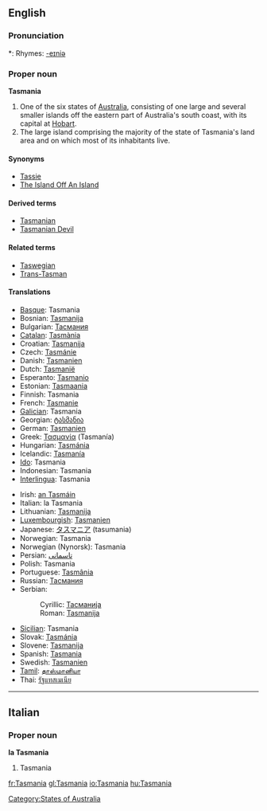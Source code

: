 ==English==
{{wikipedia|Tasmania}}

===Pronunciation===
*: Rhymes: [[Rhymes:English:-eɪniə|-eɪniə]]

===Proper noun===
'''Tasmania'''

# One of the six states of [[Australia]], consisting of one large and several smaller islands off the eastern part of Australia's south coast, with its capital at [[Hobart]].
# The large island comprising the majority of the state of Tasmania's land area and on which most of its inhabitants live.

====Synonyms====
* [[Tassie]] {{italbrac|colloquial}}
* [[The Island Off An Island]] {{italbrac|colloquial}}

====Derived terms====
* [[Tasmanian]]
* [[Tasmanian Devil]]

====Related terms====
* [[Taswegian]] {{italbrac|colloquial}}
* [[Trans-Tasman]] {{italbrac|colloquial}}

====Translations====
{{top}}
* [[Basque]]: Tasmania
* Bosnian: [[Tasmanija]]
* Bulgarian: [[Тасмания]]
* [[Catalan]]: [[Tasmània]]
* Croatian: [[Tasmanija]]
* Czech: [[Tasmánie]]
* Danish: [[Tasmanien]]
* Dutch: [[Tasmanië]]
* Esperanto: [[Tasmanio]]
* Estonian: [[Tasmaania]]
* Finnish: Tasmania
* French: [[Tasmanie]] {{f}}
* [[Galician]]: Tasmania
* Georgian: [[ტასმანია]]
* German: [[Tasmanien]]
* Greek: [[Τασμανία]] (Tasmanía)
* Hungarian: [[Tasmánia]]
* Icelandic: [[Tasmanía]]
* [[Ido]]: Tasmania
* Indonesian: Tasmania
* [[Interlingua]]: Tasmania
{{trans-mid}}
* Irish: [[an Tasmáin]]
* Italian: la Tasmania {{f}}
* Lithuanian: [[Tasmanija]]
* [[Luxembourgish]]: [[Tasmanien]]
* Japanese: [[タスマニア]] (tasumania)
* Norwegian: Tasmania
* Norwegian (Nynorsk): Tasmania
* Persian: [[تاسمانی]]
* Polish: Tasmania
* Portuguese: [[Tasmânia]]
* Russian: [[Тасмания]]
* Serbian:
*: Cyrillic: [[Тасманија]] {{f}}
*: Roman: [[Tasmanija]] {{f}}
* [[Sicilian]]: Tasmania
* Slovak: [[Tasmánia]]
* Slovene: [[Tasmanija]]
* Spanish: [[#Spanish|Tasmania]]
* Swedish: [[Tasmanien]]
* [[Tamil]]: [[தாஸ்மானியா]]
* Thai: [[รัฐแทสเมเนีย]]
{{bottom}}

[[Category:States of Australia]]

----

==Italian==

===Proper noun===
'''la Tasmania'''

# Tasmania

[[fr:Tasmania]]
[[gl:Tasmania]]
[[io:Tasmania]]
[[hu:Tasmania]]